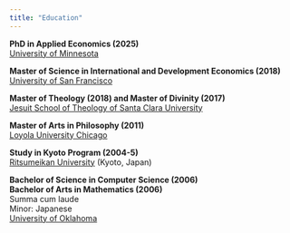 ```yaml
---
title: "Education"
---
```


**PhD in Applied Economics (2025)**  
[University of Minnesota](http://www.umn.edu)

**Master of Science in International and Development Economics (2018)**  
[University of San Francisco](http://www.usfca.edu)

**Master of Theology (2018) and Master of Divinity (2017)**   
[Jesuit School of Theology of Santa Clara University](https://www.scu.edu/jst/)  

**Master of Arts in Philosophy (2011)**   
[Loyola University Chicago](http://www.luc.edu)

**Study in Kyoto Program (2004-5)**  
[Ritsumeikan University](https://en.ritsumei.ac.jp/) (Kyoto, Japan)

**Bachelor of Science in Computer Science (2006)**   
**Bachelor of Arts in Mathematics (2006)**   
Summa cum laude  
Minor: Japanese  
[University of Oklahoma](http://www.ou.edu)    
